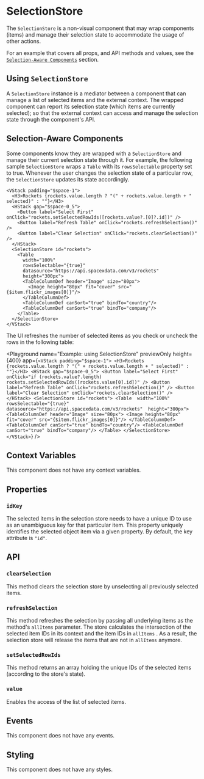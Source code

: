 # SelectionStore

The `SelectionStore` is a non-visual component that may wrap components (items)
and manage their selection state to accommodate the usage of other actions.

For an example that covers all props, and API methods and values,
see the [`Selection-Aware Components`](#selection-aware-components) section.

## Using `SelectionStore`

A `SelectionStore` instance is a mediator between a component that can manage a list of selected items and the external context.
The wrapped component can report its selection state (which items are currently selected);
so that the external context can access and manage the selection state through the component's API.

## Selection-Aware Components

Some components know they are wrapped with a `SelectionStore` and manage their current selection state through it.
For example, the following sample `SelectionStore` wraps a `Table` with its `rowsSelectable` property set to true.
Whenever the user changes the selection state of a particular row, the `SelectionStore` updates its state accordingly.

```ueml copy
<VStack padding="$space-1">
  <H3>Rockets {rockets.value.length ? "(" + rockets.value.length + " selected)" : ""}</H3>
  <HStack gap="$space-0_5">
    <Button label="Select First" onClick="rockets.setSelectedRowIds([rockets.value?.[0]?.id])" />
    <Button label="Refresh Table" onClick="rockets.refreshSelection()" />
    <Button label="Clear Selection" onClick="rockets.clearSelection()" />
  </HStack>
  <SelectionStore id="rockets">
    <Table 
      width="100%" 
      rowsSelectable="{true}" 
      datasource="https://api.spacexdata.com/v3/rockets" 
      height="300px">
      <TableColumnDef header="Image" size="80px">
        <Image height="80px" fit="cover" src="{$item.flickr_images[0]}"/>
      </TableColumnDef>
      <TableColumnDef canSort="true" bindTo="country"/>
      <TableColumnDef canSort="true" bindTo="company"/>
    </Table>
  </SelectionStore>
</VStack>
```

The UI refreshes the number of selected items as you check or uncheck the rows in the following table:

<Playground
  name="Example: using SelectionStore"
  previewOnly
  height={400}
  app={`
  <VStack padding="$space-1">
    <H3>Rockets {rockets.value.length ? "(" + rockets.value.length + " selected)" : ""}</H3>
    <HStack gap="$space-0_5">
      <Button label="Select First" onClick="if (rockets.value?.length) rockets.setSelectedRowIds([rockets.value[0].id])" />
      <Button label="Refresh Table" onClick="rockets.refreshSelection()" />
      <Button label="Clear Selection" onClick="rockets.clearSelection()" />
    </HStack>
    <SelectionStore id="rockets">
      <Table 
        width="100%" 
        rowsSelectable="{true}" 
        datasource="https://api.spacexdata.com/v3/rockets" 
        height="300px">
        <TableColumnDef header="Image" size="80px">
          <Image height="80px" fit="cover" src="{$item.flickr_images[0]}"/>
        </TableColumnDef>
        <TableColumnDef canSort="true" bindTo="country"/>
        <TableColumnDef canSort="true" bindTo="company"/>
      </Table>
    </SelectionStore>
  </VStack>
  `}
/>

## Context Variables

This component does not have any context variables.

## Properties

### `idKey`

The selected items in the selection store needs to have a unique ID to use as an unambiguous key for that particular item.
This property uniquely identifies the selected object item via a given property.
By default, the key attribute is `"id"`.

## API

### `clearSelection`

This method clears the selection store by unselecting all previously selected items.

### `refreshSelection`

This method refreshes the selection by passing all underlying items as the method's 
`allItems`
 parameter.
The store calculates the intersection of the selected item IDs in its context and the item IDs in 
`allItems`
.
As a result, the selection store will release the items that are not in 
`allItems`
 anymore.

### `setSelectedRowIds`

This method returns an array holding the unique IDs of the selected items (according to the store's state).

### `value`

Enables the access of the list of selected items.

## Events

This component does not have any events.

## Styling

This component does not have any styles.
